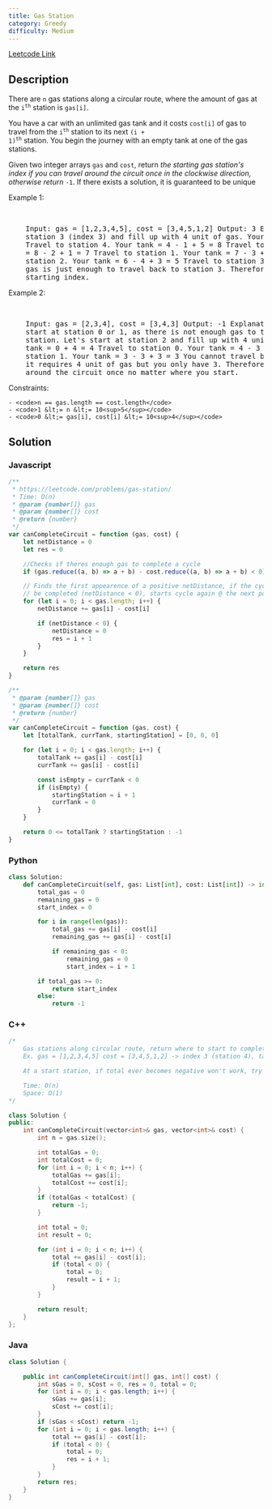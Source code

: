 ```yaml
---
title: Gas Station
category: Greedy
difficulty: Medium
---
```


<Callout>

[Leetcode Link](https://leetcode.com/problems/gas-station)

</Callout>

## Description

There are <code>n</code> gas stations along a circular route, where the amount of gas at the <code>i<sup>th</sup></code> station is <code>gas[i]</code>.

You have a car with an unlimited gas tank and it costs <code>cost[i]</code> of gas to travel from the <code>i<sup>th</sup></code> station to its next <code>(i + 1)<sup>th</sup></code> station. You begin the journey with an empty tank at one of the gas stations.

Given two integer arrays <code>gas</code> and <code>cost</code>, return _the starting gas station&#39;s index if you can travel around the circuit once in the clockwise direction, otherwise return_ <code>-1</code>. If there exists a solution, it is guaranteed to be unique

Example 1:

<br />

<pre className="overflow-x-auto">
	Input: gas = [1,2,3,4,5], cost = [3,4,5,1,2] Output: 3 Explanation: Start at
	station 3 (index 3) and fill up with 4 unit of gas. Your tank = 0 + 4 = 4
	Travel to station 4. Your tank = 4 - 1 + 5 = 8 Travel to station 0. Your tank
	= 8 - 2 + 1 = 7 Travel to station 1. Your tank = 7 - 3 + 2 = 6 Travel to
	station 2. Your tank = 6 - 4 + 3 = 5 Travel to station 3. The cost is 5. Your
	gas is just enough to travel back to station 3. Therefore, return 3 as the
	starting index.
</pre>

Example 2:

<br />

<pre className="overflow-x-auto">
	Input: gas = [2,3,4], cost = [3,4,3] Output: -1 Explanation: You can&#39;t
	start at station 0 or 1, as there is not enough gas to travel to the next
	station. Let&#39;s start at station 2 and fill up with 4 unit of gas. Your
	tank = 0 + 4 = 4 Travel to station 0. Your tank = 4 - 3 + 2 = 3 Travel to
	station 1. Your tank = 3 - 3 + 3 = 3 You cannot travel back to station 2, as
	it requires 4 unit of gas but you only have 3. Therefore, you can&#39;t travel
	around the circuit once no matter where you start.
</pre>

Constraints:

    - <code>n == gas.length == cost.length</code>
    - <code>1 &lt;= n &lt;= 10<sup>5</sup></code>
    - <code>0 &lt;= gas[i], cost[i] &lt;= 10<sup>4</sup></code>

## Solution

### Javascript

```javascript
/**
 * https://leetcode.com/problems/gas-station/
 * Time: O(n)
 * @param {number[]} gas
 * @param {number[]} cost
 * @return {number}
 */
var canCompleteCircuit = function (gas, cost) {
	let netDistance = 0
	let res = 0

	//Checks if theres enough gas to complete a cycle
	if (gas.reduce((a, b) => a + b) - cost.reduce((a, b) => a + b) < 0) return -1

	// Finds the first appearence of a positive netDistance, if the cycle can't
	// be completed (netDistance < 0), starts cycle again @ the next positive netDistance value.
	for (let i = 0; i < gas.length; i++) {
		netDistance += gas[i] - cost[i]

		if (netDistance < 0) {
			netDistance = 0
			res = i + 1
		}
	}

	return res
}

/**
 * @param {number[]} gas
 * @param {number[]} cost
 * @return {number}
 */
var canCompleteCircuit = function (gas, cost) {
	let [totalTank, currTank, startingStation] = [0, 0, 0]

	for (let i = 0; i < gas.length; i++) {
		totalTank += gas[i] - cost[i]
		currTank += gas[i] - cost[i]

		const isEmpty = currTank < 0
		if (isEmpty) {
			startingStation = i + 1
			currTank = 0
		}
	}

	return 0 <= totalTank ? startingStation : -1
}
```

### Python

```python
class Solution:
    def canCompleteCircuit(self, gas: List[int], cost: List[int]) -> int:
        total_gas = 0
        remaining_gas = 0
        start_index = 0

        for i in range(len(gas)):
            total_gas += gas[i] - cost[i]
            remaining_gas += gas[i] - cost[i]

            if remaining_gas < 0:
                remaining_gas = 0
                start_index = i + 1

        if total_gas >= 0:
            return start_index
        else:
            return -1

```

### C++

```cpp
/*
    Gas stations along circular route, return where to start to complete 1 trip
    Ex. gas = [1,2,3,4,5] cost = [3,4,5,1,2] -> index 3 (station 4), tank = 4,8,7,6,5

    At a start station, if total ever becomes negative won't work, try next station

    Time: O(n)
    Space: O(1)
*/

class Solution {
public:
    int canCompleteCircuit(vector<int>& gas, vector<int>& cost) {
        int n = gas.size();

        int totalGas = 0;
        int totalCost = 0;
        for (int i = 0; i < n; i++) {
            totalGas += gas[i];
            totalCost += cost[i];
        }
        if (totalGas < totalCost) {
            return -1;
        }

        int total = 0;
        int result = 0;

        for (int i = 0; i < n; i++) {
            total += gas[i] - cost[i];
            if (total < 0) {
                total = 0;
                result = i + 1;
            }
        }

        return result;
    }
};

```

### Java

```java
class Solution {

    public int canCompleteCircuit(int[] gas, int[] cost) {
        int sGas = 0, sCost = 0, res = 0, total = 0;
        for (int i = 0; i < gas.length; i++) {
            sGas += gas[i];
            sCost += cost[i];
        }
        if (sGas < sCost) return -1;
        for (int i = 0; i < gas.length; i++) {
            total += gas[i] - cost[i];
            if (total < 0) {
                total = 0;
                res = i + 1;
            }
        }
        return res;
    }
}

```
